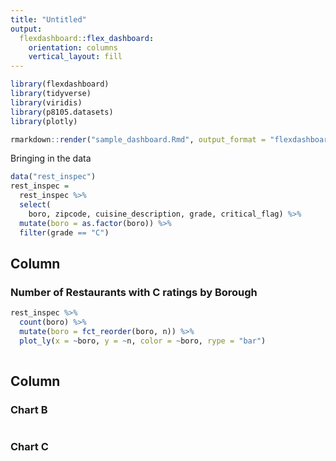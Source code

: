 ```yaml
---
title: "Untitled"
output: 
  flexdashboard::flex_dashboard:
    orientation: columns
    vertical_layout: fill
---
```


```r
library(flexdashboard)
library(tidyverse)
library(viridis)
library(p8105.datasets)
library(plotly)

rmarkdown::render("sample_dashboard.Rmd", output_format = "flexdashboard::flex_dashboard")
```

Bringing in the data

```r
data("rest_inspec")
rest_inspec = 
  rest_inspec %>% 
  select(
    boro, zipcode, cuisine_description, grade, critical_flag) %>%
  mutate(boro = as.factor(boro)) %>% 
  filter(grade == "C")
```

Column {data-width=650}
-----------------------------------------------------------------------

### Number of Restaurants with C ratings by Borough

```r
rest_inspec %>% 
  count(boro) %>% 
  mutate(boro = fct_reorder(boro, n)) %>% 
  plot_ly(x = ~boro, y = ~n, color = ~boro, rype = "bar")
  
```

Column {data-width=350}
-----------------------------------------------------------------------

### Chart B

```r

```

### Chart C

```r

```

